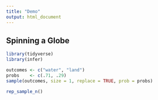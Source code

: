 ```yaml
---
title: "Demo"
output: html_document
---
```


## Spinning a Globe

```r
library(tidyverse)
library(infer)

outcomes <- c("water", "land")
probs    <- c(.71, .29)
sample(outcomes, size = 1, replace = TRUE, prob = probs)

rep_sample_n()
```

